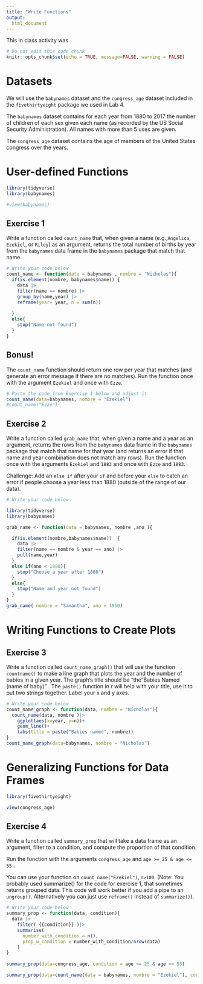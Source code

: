```yaml
---
title: "Write Functions"
output:
  html_document
---
```


This in class activity was 

```r
# Do not edit this code chunk
knitr::opts_chunk$set(echo = TRUE, message=FALSE, warning = FALSE)
```

# Datasets

We will use the `babynames` dataset and the `congress_age` dataset included in the `fivethirtyeight` package we used in Lab 4.

The `babynames` dataset contains for each year from 1880 to 2017 the number of children of each sex given each name (as recorded by the US Social Security Administration). All names with more than 5 uses are given.

The `congress_age` dataset contains the age of members of the United States congress over the years.

# User-defined Functions

```r
library(tidyverse)
library(babynames)

#view(babynames)
```

## Exercise 1

Write a function called `count_name` that, when given a name (e.g.,`Angelica`, `Ezekiel`, or `Riley`) as an argument, returns the total number of births by year from the `babynames` data frame in the `babynames` package that match that name. 

```r
# Write your code below
count_name <- function(data = babynames , nombre = "Nicholas"){
  if(is.element(nombre, babynames$name)) {
    data |>
    filter(name == nombre) |>
    group_by(name,year) |>
    reframe(year= year, n = sum(n)) 
      
  }
  else{
    stop("Name not found")
  }
}


```


## Bonus!

The `count_name` function should return one row per year that matches (and generate an error message if there are no matches). Run the function once with the argument `Ezekiel` and once with `Ezze`.

```r
# Paste the code from Exercise 1 below and adjust it
count_name(data=babynames, nombre = "Ezekiel")
#count_name("Ezze")
```

## Exercise 2

Write a function called `grab_name` that, when given a name and a year as an argument, returns the rows from the `babynames` data frame in the `babynames` package that match that name for that year (and returns an error if that name and year combination does not match any rows). Run the function once with the arguments `Ezekiel` and `1883` and once with `Ezze` and `1883`. 

Challenge: Add an `else if` after your `if` and before your `else` to catch an error if people choose a year less than 1880 (outside of the range of our data). 

```r
# Write your code below

library(tidyverse)
library(babynames)

grab_name <- function(data = babynames, nombre ,ano ){

  if(is.element(nombre,babynames$name))  {
    data |>
    filter(name == nombre & year == ano) |>
    pull(name,year)
  }
  else if(ano < 1880){
    stop("Choose a year after 1880")
  }
  else{
    stop("Name and year not found")
  }
}
grab_name( nombre = "Samantha", ano = 1950)

```

# Writing Functions to Create Plots

## Exercise 3

Write a function called `count_name_graph()` that will use the function `countname()` to make a line graph that plots the year and the number of babies in a given year. The graph's title should be "the "Babies Named (name of baby)" . The `paste()` function in r will help with your title, use it to put two strings together. Label your x and y axes. 

```r
# Write your code below
count_name_graph <- function(data, nombre = "Nicholas"){
  count_name(data, nombre )|>
    ggplot(aes(x=year, y=n))+
    geom_line()+
    labs(title = paste("Babies named", nombre))
}
count_name_graph(data=babynames, nombre = "Nicholas")
```

# Generalizing Functions for Data Frames

```r
library(fivethirtyeight)

view(congress_age)
```

## Exercise 4

Write a function called `summary_prop` that will take a data frame as an argument, filter to a condition, and compute the proportion of that condition. 

Run the function with the arguments `congress_age` and `age >= 25 & age <= 55` . 

You can use your function on `count_name("Ezekiel")`, `n>100`. (Note: You probably used summarize() for the code for exercise 1, that sometimes returns grouped data. This code will work better if you add a pipe to an `ungroup()`. Alternatively you can just use `reframe()` instead of `summarize()`).

```r
# Write your code below
summary_prop <- function(data, condition){
  data |> 
    filter( {{condition}} )|>
    summarise(
      number_with_condition = n(),
      prop_w_condition = number_with_condition/nrow(data)
    )
}
  
summary_prop(data=congress_age, condition = age >= 25 & age <= 55)

summary_prop(data=count_name(data = babynames, nombre = "Ezekiel"), condition = n>100)
```
